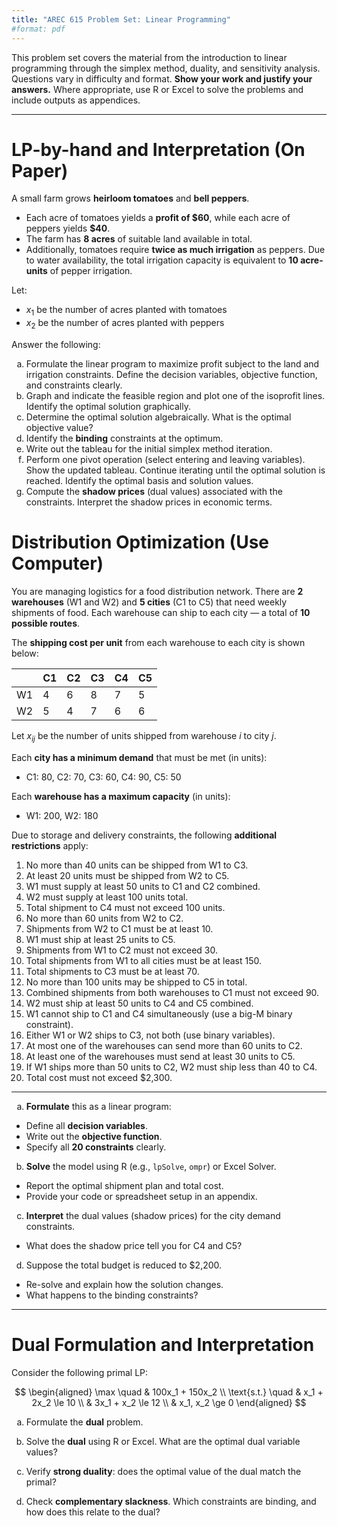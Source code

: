 ```yaml
---
title: "AREC 615 Problem Set: Linear Programming"
#format: pdf
---
```



This problem set covers the material from the introduction to linear programming through the simplex method, duality, and sensitivity analysis. Questions vary in difficulty and format. **Show your work and justify your answers.** Where appropriate, use R or Excel to solve the problems and include outputs as appendices.

---

# LP-by-hand and Interpretation (On Paper)

A small farm grows **heirloom tomatoes** and **bell peppers**.

- Each acre of tomatoes yields a **profit of \$60**, while each acre of peppers yields **\$40**.
- The farm has **8 acres** of suitable land available in total.
- Additionally, tomatoes require **twice as much irrigation** as peppers. Due to water availability, the total irrigation capacity is equivalent to **10 acre-units** of pepper irrigation.

Let:

- $x_1$ be the number of acres planted with tomatoes
- $x_2$ be the number of acres planted with peppers

Answer the following:

a. Formulate the linear program to maximize profit subject to the land and irrigation constraints. Define the decision variables, objective function, and constraints clearly.
b. Graph and indicate the feasible region and plot one of the isoprofit lines. Identify the optimal solution graphically.
c. Determine the optimal solution algebraically. What is the optimal objective value?
d. Identify the **binding** constraints at the optimum. 
e. Write out the tableau for the initial simplex method iteration.
f. Perform one pivot operation (select entering and leaving variables). Show the updated tableau. Continue iterating until the optimal solution is reached. Identify the optimal basis and solution values.
g. Compute the **shadow prices** (dual values) associated with the constraints. Interpret the shadow prices in economic terms.


# Distribution Optimization (Use Computer)

You are managing logistics for a food distribution network. There are **2 warehouses** (W1 and W2) and **5 cities** (C1 to C5) that need weekly shipments of food. Each warehouse can ship to each city — a total of **10 possible routes**.

The **shipping cost per unit** from each warehouse to each city is shown below:

|       | C1 | C2 | C3 | C4 | C5 |
|-------|----|----|----|----|----|
| W1    | 4  | 6  | 8  | 7  | 5  |
| W2    | 5  | 4  | 7  | 6  | 6  |

Let $x_{ij}$ be the number of units shipped from warehouse $i$ to city $j$.

Each **city has a minimum demand** that must be met (in units):

- C1: 80, C2: 70, C3: 60, C4: 90, C5: 50

Each **warehouse has a maximum capacity** (in units):

- W1: 200, W2: 180

Due to storage and delivery constraints, the following **additional restrictions** apply:

1. No more than 40 units can be shipped from W1 to C3.
2. At least 20 units must be shipped from W2 to C5.
3. W1 must supply at least 50 units to C1 and C2 combined.
4. W2 must supply at least 100 units total.
5. Total shipment to C4 must not exceed 100 units.
6. No more than 60 units from W2 to C2.
7. Shipments from W2 to C1 must be at least 10.
8. W1 must ship at least 25 units to C5.
9. Shipments from W1 to C2 must not exceed 30.
10. Total shipments from W1 to all cities must be at least 150.
11. Total shipments to C3 must be at least 70.
12. No more than 100 units may be shipped to C5 in total.
13. Combined shipments from both warehouses to C1 must not exceed 90.
14. W2 must ship at least 50 units to C4 and C5 combined.
15. W1 cannot ship to C1 and C4 simultaneously (use a big-M binary constraint).
16. Either W1 or W2 ships to C3, not both (use binary variables).
17. At most one of the warehouses can send more than 60 units to C2.
18. At least one of the warehouses must send at least 30 units to C5.
19. If W1 ships more than 50 units to C2, W2 must ship less than 40 to C4.
20. Total cost must not exceed \$2,300.

---

a. **Formulate** this as a linear program:

  - Define all **decision variables**.
  - Write out the **objective function**.
  - Specify all **20 constraints** clearly.

b. **Solve** the model using R (e.g., `lpSolve`, `ompr`) or Excel Solver.

  - Report the optimal shipment plan and total cost.
  - Provide your code or spreadsheet setup in an appendix.

c. **Interpret** the dual values (shadow prices) for the city demand constraints.

  - What does the shadow price tell you for C4 and C5?

d. Suppose the total budget is reduced to \$2,200.

  - Re-solve and explain how the solution changes.
  - What happens to the binding constraints?

---

# Dual Formulation and Interpretation

Consider the following primal LP:

$$
\begin{aligned}
\max \quad & 100x_1 + 150x_2 \\
\text{s.t.} \quad 
& x_1 + 2x_2 \le 10 \\
& 3x_1 + x_2 \le 12 \\
& x_1, x_2 \ge 0
\end{aligned}
$$

a. Formulate the **dual** problem.

b. Solve the **dual** using R or Excel. What are the optimal dual variable values?

c. Verify **strong duality**: does the optimal value of the dual match the primal?

d. Check **complementary slackness**. Which constraints are binding, and how does this relate to the dual?

